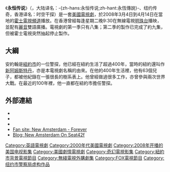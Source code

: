 {{noteTA
|G1=Show
|G2=Movie
|G3=TV
|T=zh-cn:永恒传说;zh-hk:時空幹探
|1=zh-cn:永恒传说;zh-hk:時空幹探
}}
{{Infobox Television
| show_name            = -{zh-hans:永恒传说;zh-hant:永恆傳說}-/时空干探/纽约传奇
| original_name = New Amsterdam
| image                = 
| caption              = 
| genre                = [[戲劇|戲劇]]
| creator              = 
| developer            = 
| presenter            = 
| starring             = [[Nikolaj_Coster-Waldau|Nikolaj Coster-Waldau]]<br />[[Alexie_Gilmore|Alexie Gilmore]]<br />[[Stephen_Henderson|Stephen Henderson]]<br />[[Zuleikha_Robinson|Zuleikha Robinson]]
| voices               = 
| narrated             = 
| theme_music_composer = 
| opentheme            = 
| endtheme             = 
| country              = {{USA}}
| language             = 英語
| num_seasons          = 1
| num_episodes         = 8
| list_episodes        = 
| producer             = 
| executive_producer   = [[Allan_Loeb|Allan Loeb]]<br />David Manson<br />[[Christian_Taylor_(screenwriter)|Christian Taylor]]<br />[[Leslie_Holleran|Leslie Holleran]]<br />[[Steven_Pearl|Steven Pearl]]<br />[[Lasse_Hallström|Lasse Hallström]]
| location             = 
| camera               = 
| runtime              = 
| first_aired          = {{start date|2008|3|4}}
| last_aired           = {{end date|2008|4|14}}
| network              = [[FOX|FOX]]
| website              = http://fox.com/newamsterdam/
}}
《'''永恒传说'''》（{{lang-en|''New Amsterdam''}}，大陆译名：-{zh-hans:永恒传说;zh-hant:永恆傳說}-、纽约传奇，香港译名：时空干探）是一套[[美國電視劇|美國電視劇]]，於2008年3月4日到4月14日在當地的[[霍士電視頻道|霍士電視頻道]]播放。在香港曾經每逢星期二晚9:30在無線電視[[明珠台|明珠台]]播映，並配有[[麗音|麗音]]雙語廣播。電視劇的第一季只有八集；第二季的製作已完成了約九集，但被霍士電視突然抽起停止製作。

== 大綱 ==
安約翰是[[紐約市|紐約市]]的一位警探，他已經在紐約生活了超過400年，當時的紐約還叫作[[新阿姆斯特丹|新阿姆斯特丹]]，亦是本電視劇名稱的由來。在他的400年生活裡，他有63個兒子，都被他紀錄在一張很長的樹系表上。他曾經做過很多工作，亦曾參與兩次世界大戰。在最近的100年裡，他一直都在紐約市擔任警探。

== 外部連結 ==
* {{douban|title=永恒传说}}
* {{mtime|59608|永恒传说}}
* {{imdb title|0928414|永恒传说}}
* [https://web.archive.org/web/20110714170600/http://newamsterdam-forever.com/ Fan site: New Amsterdam - Forever]
* [http://seat42f.com/site/index.php?option=com_content&task=blogcategory&id=156&Itemid=214 Blog: New Amsterdam On Seat42f]{{dead link|date=2018年3月 |bot=InternetArchiveBot |fix-attempted=yes }}

{{DEFAULTSORT:New Amsterdam}}
[[Category:英語電視劇|Category:英語電視劇]]
[[Category:2000年代美國電視劇|Category:2000年代美國電視劇]]
[[Category:2008年开播的美国电视影集|Category:2008年开播的美国电视影集]]
[[Category:美國劇情電視劇|Category:美國劇情電視劇]]
[[Category:奇幻電視影集|Category:奇幻電視影集]]
[[Category:紐約市背景電視節目|Category:紐約市背景電視節目]]
[[Category:無綫電視外購劇集|Category:無綫電視外購劇集]]
[[Category:FOX電視節目|Category:FOX電視節目]]
[[Category:纽约市警察局虚构作品|Category:纽约市警察局虚构作品]]